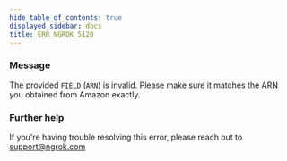 ```yaml
---
hide_table_of_contents: true
displayed_sidebar: docs
title: ERR_NGROK_5120
---
```


### Message

The provided `FIELD` (`ARN`) is invalid. Please make sure it matches the ARN you obtained from Amazon exactly.

<ErrorDetails />

### Further help

If you're having trouble resolving this error, please reach out to [support@ngrok.com](mailto:support@ngrok.com?subject=Help%20with%20ERR_NGROK_5120)
